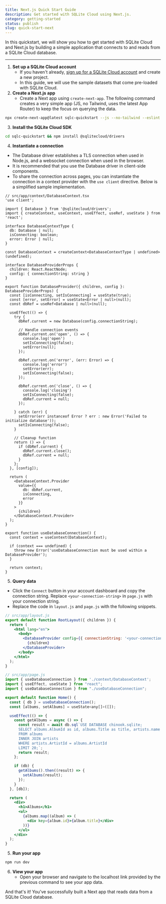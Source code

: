 ```yaml
---
title: Next.js Quick Start Guide
description: Get started with SQLite Cloud using Next.js.
category: getting-started
status: publish
slug: quick-start-next
---
```


In this quickstart, we will show you how to get started with SQLite Cloud and Next.js by building a simple application that connects to and reads from a SQLite Cloud database.

---

1. **Set up a SQLite Cloud account**
   - If you haven't already, [sign up for a SQLite Cloud account](https://dashboard.sqlitecloud.io/auth/sign-in) and create a new project.
   - In this guide, we will use the sample datasets that come pre-loaded with SQLite Cloud.
2. **Create a Next.js app**
   - Create a Next app using ```create-next-app```. The following command creates a very simple app (JS, no Tailwind, uses the latest App Router) to keep the focus on querying the data. 
```bash
npx create-next-app@latest sqlc-quickstart --js --no-tailwind --eslint --app --src-dir --import-alias "@/*" --use-npm
```
3. **Install the SQLite Cloud SDK**
```bash
cd sqlc-quickstart && npm install @sqlitecloud/drivers
```
4. **Instantiate a connection**
  - The Database driver establishes a TLS connection when used in Node.js, and a websocket connection when used in the browser. 
  - It is recommended that you use the Database driver in client-side components.
  - To share the connection across pages, you can instantiate the connection in a context provider with the ```use client``` directive. Below is a simplified sample implementation.

```tsx
// src/app/context/DatabaseContext.tsx
'use client';

import { Database } from '@sqlitecloud/drivers';
import { createContext, useContext, useEffect, useRef, useState } from 'react';

interface DatabaseContextType {
  db: Database | null;
  isConnecting: boolean;
  error: Error | null;
}

const DatabaseContext = createContext<DatabaseContextType | undefined>(undefined);

interface DatabaseProviderProps {
  children: React.ReactNode;
  config: { connectionString: string }
}

export function DatabaseProvider({ children, config }: DatabaseProviderProps) {
  const [isConnecting, setIsConnecting] = useState(true);
  const [error, setError] = useState<Error | null>(null);
  const dbRef = useRef<Database | null>(null);

  useEffect(() => {
    try {
      dbRef.current = new Database(config.connectionString);

      // Handle connection events
      dbRef.current.on('open', () => {
        console.log('open')
        setIsConnecting(false);
        setError(null);
      });

      dbRef.current.on('error', (err: Error) => {
        console.log('error')
        setError(err);
        setIsConnecting(false);
      });

      dbRef.current.on('close', () => {
        console.log('closing')
        setIsConnecting(false);
        dbRef.current = null;
      });

    } catch (err) {
      setError(err instanceof Error ? err : new Error('Failed to initialize database'));
      setIsConnecting(false);
    }

    // Cleanup function
    return () => {
      if (dbRef.current) {
        dbRef.current.close();
        dbRef.current = null;
      }
    };
  }, [config]);

  return (
    <DatabaseContext.Provider 
      value={{
        db: dbRef.current,
        isConnecting,
        error
      }}
    >
      {children}
    </DatabaseContext.Provider>
  );
}

export function useDatabaseConnection() {
  const context = useContext(DatabaseContext);

  if (context === undefined) {
    throw new Error('useDatabaseConnection must be used within a DatabaseProvider');
  }

  return context;
}
```
5. **Query data**
  - Click the ```Connect``` button in your account dashboard and copy the connection string. Replace ```<your-connection-string>``` in ```page.js``` with your connection string.
  - Replace the code in ```layout.js``` and ```page.js``` with the following snippets.

```jsx
// src/app/layout.js
export default function RootLayout({ children }) {
  return (
    <html lang="en">
      <body>
        <DatabaseProvider config={{ connectionString: '<your-connection-string>' }}>
          {children}
        </DatabaseProvider>
      </body>
    </html>
  );
}
```

```jsx
// src/app/page.js
import { useDatabaseConnection } from './context/DatabaseContext';
import { useEffect, useState } from "react";
import { useDatabaseConnection } from "./useDatabaseConnection";

export default function Home() {
  const { db } = useDatabaseConnection();
  const [albums, setAlbums] = useState<any[]>([]);

  useEffect(() => {
    const getAlbums = async () => {
      const result = await db.sql`USE DATABASE chinook.sqlite; 
      SELECT albums.AlbumId as id, albums.Title as title, artists.name as artist
      FROM albums 
      INNER JOIN artists 
      WHERE artists.ArtistId = albums.ArtistId
      LIMIT 20;`;
      return result;
    };

    if (db) {
      getAlbums().then((result) => {
        setAlbums(result);
      });
    }
  }, [db]);

  return (
    <div>
      <h1>Albums</h1>
      <ul>
        {albums.map((album) => (
          <div key={album.id}>{album.title}</div>
        ))}
      </ul>
    </div>
  );
}
```

5. **Run your app**
```bash
npm run dev
```
6. **View your app**
   - Open your browser and navigate to the localhost link provided by the previous command to see your app data.

And that's it! You've successfully built a Next app that reads data from a SQLite Cloud database.